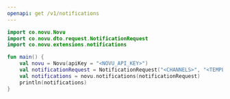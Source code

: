 ```yaml
---
openapi: get /v1/notifications
---
```


<Snippet file="apikey-warning.mdx" />

<RequestExample>

```kotlin Kotlin
import co.novu.Novu
import co.novu.dto.request.NotificationRequest
import co.novu.extensions.notifications

fun main() {
    val novu = Novu(apiKey = "<NOVU_API_KEY>")
    val notificationRequest = NotificationRequest("<CHANNELS>", "<TEMPLATES>", "<EMAILS>", "<SEARCH>");
    val notifications = novu.notifications(notificationRequest)
    println(notifications)
}
```

</RequestExample>